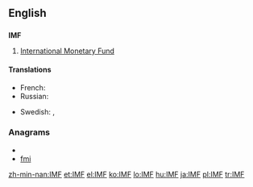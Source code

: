 ==English==
==={{initialism}}===
'''IMF'''
# [[International Monetary Fund]]

====Translations====
{{trans-top|International Monetary Fund}}
* French: {{t|fr|FMI|m}}
* Russian: {{t|ru|МВФ|m|tr=em-ve-éf|sc=Cyrl}}
{{trans-mid}}
* Swedish: {{t|sv|IMF}},  {{t|sv|IVF}}
{{trans-bottom}}

===Anagrams===
* {{alphagram|fim}}
* [[fmi#English|fmi]]


[[zh-min-nan:IMF]]
[[et:IMF]]
[[el:IMF]]
[[ko:IMF]]
[[lo:IMF]]
[[hu:IMF]]
[[ja:IMF]]
[[pl:IMF]]
[[tr:IMF]]